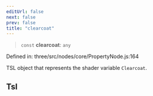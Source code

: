 ```yaml
---
editUrl: false
next: false
prev: false
title: "clearcoat"
---
```


> `const` **clearcoat**: `any`

Defined in: three/src/nodes/core/PropertyNode.js:164

TSL object that represents the shader variable `Clearcoat`.

## Tsl
